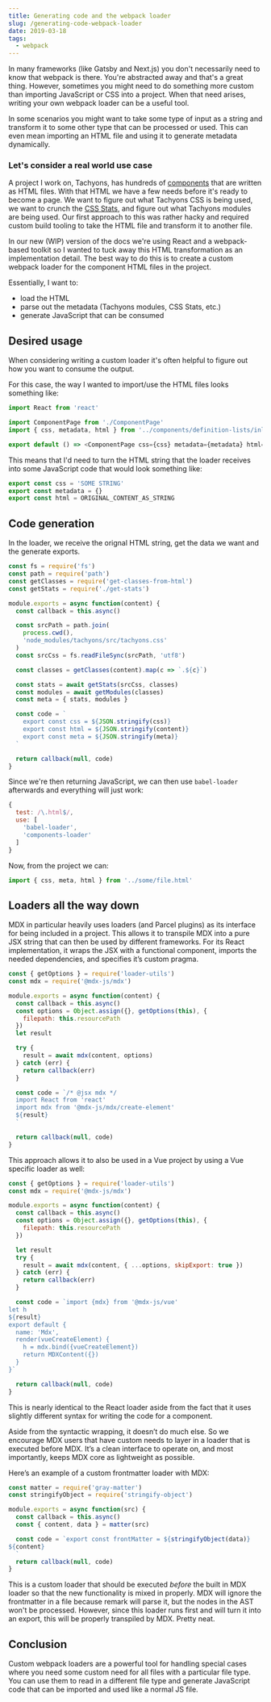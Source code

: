 ```yaml
---
title: Generating code and the webpack loader
slug: /generating-code-webpack-loader
date: 2019-03-18
tags:
  - webpack
---
```


In many frameworks (like Gatsby and Next.js) you don't necessarily need to know
that webpack is there. You're abstracted away and that's a great thing.
However, sometimes you might need to do something more custom than importing
JavaScript or CSS into a project. When that need arises, writing your
own webpack loader can be a useful tool.

In some scenarios you might want to take some type of input as a string and
transform it to some other type that can be processed or used. This can even
mean importing an HTML file and using it to generate metadata dynamically.

### Let's consider a real world use case

A project I work on, Tachyons, has hundreds of [components](http://tachyons.io/components/)
that are written as HTML files. With that HTML we have a few needs before
it's ready to become a page. We want to figure out what Tachyons CSS is being
used, we want to crunch the [CSS Stats](https://cssstats.com), and figure
out what Tachyons modules are being used. Our first approach to this was
rather hacky and required custom build tooling to take the HTML file and
transform it to another file.

In our new (WIP) version of the docs we're using React and a webpack-based
toolkit so I wanted to tuck away this HTML transformation as an implementation
detail. The best way to do this is to create a custom webpack loader for
the component HTML files in the project.

Essentially, I want to:

- load the HTML
- parse out the metadata (Tachyons modules, CSS Stats, etc.)
- generate JavaScript that can be consumed

## Desired usage

When considering writing a custom loader it's often helpful to figure out how
you want to consume the output.

For this case, the way I wanted to import/use the HTML files looks something like:

```js
import React from 'react'

import ComponentPage from './ComponentPage'
import { css, metadata, html } from '../components/definition-lists/inline.html'

export default () => <ComponentPage css={css} metadata={metadata} html={html} />
```

This means that I'd need to turn the HTML string that the loader receives into
some JavaScript code that would look something like:

```js
export const css = 'SOME STRING'
export const metadata = {}
export const html = ORIGINAL_CONTENT_AS_STRING
```

## Code generation

In the loader, we receive the orignal HTML string, get the
data we want and the generate exports.

```js
const fs = require('fs')
const path = require('path')
const getClasses = require('get-classes-from-html')
const getStats = require('./get-stats')

module.exports = async function(content) {
  const callback = this.async()

  const srcPath = path.join(
    process.cwd(),
    'node_modules/tachyons/src/tachyons.css'
  )
  const srcCss = fs.readFileSync(srcPath, 'utf8')

  const classes = getClasses(content).map(c => `.${c}`)

  const stats = await getStats(srcCss, classes)
  const modules = await getModules(classes)
  const meta = { stats, modules }

  const code = `
    export const css = ${JSON.stringify(css)}
    export const html = ${JSON.stringify(content)}
    export const meta = ${JSON.stringify(meta)}
  `

  return callback(null, code)
}
```

Since we're then returning JavaScript, we can then use `babel-loader` afterwards
and everything will just work:

```js
{
  test: /\.html$/,
  use: [
    'babel-loader',
    'components-loader'
  ]
}
```

Now, from the project we can:

```js
import { css, meta, html } from '../some/file.html'
```

## Loaders all the way down

MDX in particular heavily uses loaders (and Parcel plugins) as its interface
for being included in a project. This allows it to transpile MDX into a pure
JSX string that can then be used by different frameworks. For its React
implementation, it wraps the JSX with a functional component, imports the
needed dependencies, and specifies it’s custom pragma.

```js
const { getOptions } = require('loader-utils')
const mdx = require('@mdx-js/mdx')

module.exports = async function(content) {
  const callback = this.async()
  const options = Object.assign({}, getOptions(this), {
    filepath: this.resourcePath
  })
  let result

  try {
    result = await mdx(content, options)
  } catch (err) {
    return callback(err)
  }

  const code = `/* @jsx mdx */
  import React from 'react'
  import mdx from '@mdx-js/mdx/create-element'
  ${result}
  `

  return callback(null, code)
}
```

This approach allows it to also be used in a Vue project by using a Vue specific
loader as well:

```js
const { getOptions } = require('loader-utils')
const mdx = require('@mdx-js/mdx')

module.exports = async function(content) {
  const callback = this.async()
  const options = Object.assign({}, getOptions(this), {
    filepath: this.resourcePath
  })

  let result
  try {
    result = await mdx(content, { ...options, skipExport: true })
  } catch (err) {
    return callback(err)
  }

  const code = `import {mdx} from '@mdx-js/vue'
let h
${result}
export default {
  name: 'Mdx',
  render(vueCreateElement) {
    h = mdx.bind({vueCreateElement})
    return MDXContent({})
  }
}`

  return callback(null, code)
}
```

This is nearly identical to the React loader aside from the fact that it uses
slightly different syntax for writing the code for a component.

Aside from the syntactic wrapping, it doesn’t do much else. So we encourage MDX
users that have custom needs to layer in a loader that is executed before MDX.
It’s a clean interface to operate on, and most importantly, keeps MDX core as
lightweight as possible.

Here’s an example of a custom frontmatter loader with MDX:

```js
const matter = require('gray-matter')
const stringifyObject = require('stringify-object')

module.exports = async function(src) {
  const callback = this.async()
  const { content, data } = matter(src)

  const code = `export const frontMatter = ${stringifyObject(data)}
${content}
  `
  return callback(null, code)
}
```

This is a custom loader that should be executed _before_ the built in MDX loader
so that the new functionality is mixed in properly. MDX will ignore the frontmatter
in a file because remark will parse it, but the nodes in the AST won't be processed.
However, since this loader runs first and will turn it into an export, this
will be properly transpiled by MDX. Pretty neat.

## Conclusion

Custom webpack loaders are a powerful tool for handling special cases where you
need some custom need for all files with a particular file type. You can use them
to read in a different file type and generate JavaScript code that can be imported
and used like a normal JS file.
